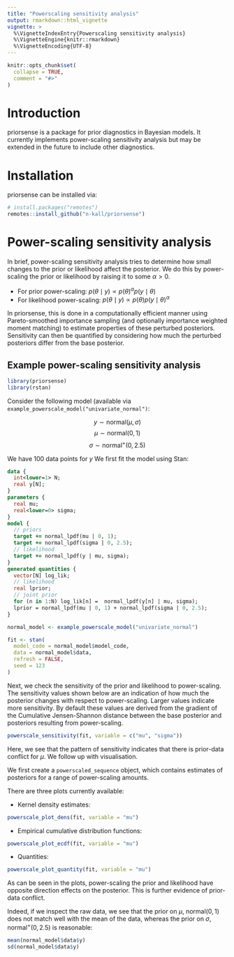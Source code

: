 ```yaml
---
title: "Powerscaling sensitivity analysis"
output: rmarkdown::html_vignette
vignette: >
  %\VignetteIndexEntry{Powerscaling sensitivity analysis}
  %\VignetteEngine{knitr::rmarkdown}
  %\VignetteEncoding{UTF-8}
---
```


```r
knitr::opts_chunk$set(
  collapse = TRUE,
  comment = "#>"
)
```

# Introduction

priorsense is a package for prior diagnostics in Bayesian models. It
currently implements power-scaling sensitivity analysis but may be
extended in the future to include other diagnostics.

# Installation

priorsense can be installed via:

```r
# install.packages("remotes")
remotes::install_github("n-kall/priorsense")
```

# Power-scaling sensitivity analysis

In brief, power-scaling sensitivity analysis tries to determine how
small changes to the prior or likelihood affect the posterior. We do
this by power-scaling the prior or likelihood by raising it to some
$\alpha > 0$.

- For prior power-scaling: $p(\theta \mid y) \propto p(\theta)^\alpha
  p(y \mid \theta)$
- For likelihood power-scaling: $p(\theta \mid y) \propto
  p(\theta) p(y \mid \theta)^\alpha$

In priorsense, this is done in a computationally efficient manner
using Pareto-smoothed importance sampling (and optionally importance
weighted moment matching) to estimate properties of these perturbed
posteriors. Sensitivity can then be quantified by considering how much
the perturbed posteriors differ from the base posterior.

## Example power-scaling sensitivity analysis
```r
library(priorsense)
library(rstan)
```

Consider the following model (available via
`example_powerscale_model("univariate_normal")`:

$$y \sim \text{normal}(\mu, \sigma)$$
$$\mu \sim \text{normal}(0, 1)$$
$$\sigma \sim \text{normal}^+(0, 2.5)$$

We have 100 data points for $y$
We first fit the model using Stan:

```stan
data {
  int<lower=1> N;
  real y[N];
}
parameters {
  real mu;
  real<lower=0> sigma;
}
model {
  // priors
  target += normal_lpdf(mu | 0, 1);
  target += normal_lpdf(sigma | 0, 2.5);
  // likelihood
  target += normal_lpdf(y | mu, sigma);
}
generated quantities {
  vector[N] log_lik;
  // likelihood
  real lprior;
  // joint prior
  for (n in 1:N) log_lik[n] =  normal_lpdf(y[n] | mu, sigma);
  lprior = normal_lpdf(mu | 0, 1) + normal_lpdf(sigma | 0, 2.5);
}
```

```r
normal_model <- example_powerscale_model("univariate_normal")

fit <- stan(
  model_code = normal_model$model_code,
  data = normal_model$data,
  refresh = FALSE,
  seed = 123
)

```

Next, we check the sensitivity of the prior and likelihood to
power-scaling. The sensitivity values shown below are an indication of
how much the posterior changes with respect to power-scaling. Larger
values indicate more sensitivity. By default these values are derived
from the gradient of the Cumulative Jensen-Shannon distance between
the base posterior and posteriors resulting from power-scaling.

```r
powerscale_sensitivity(fit, variable = c("mu", "sigma"))
```

Here, we see that the pattern of sensitivity indicates that there is
prior-data conflict for $\mu$. We follow up with visualisation.

We first create a `powerscaled_sequence` object, which contains
estimates of posteriors for a range of power-scaling amounts.

There are three plots currently available:

- Kernel density estimates:
```r
powerscale_plot_dens(fit, variable = "mu")
```

- Empirical cumulative distribution functions:
```r
powerscale_plot_ecdf(fit, variable = "mu")
```

- Quantities:
```r
powerscale_plot_quantity(fit, variable = "mu")
```

As can be seen in the plots, power-scaling the prior and likelihood
have opposite direction effects on the posterior. This is further
evidence of prior-data conflict.

Indeed, if we inspect the raw data, we see that the prior on $\mu$,
$\text{normal}(0, 1)$ does not match well with the mean of the data,
whereas the prior on $\sigma$, $\text{normal}^+(0, 2.5)$ is
reasonable:

```r
mean(normal_model$data$y)
sd(normal_model$data$y)
```
